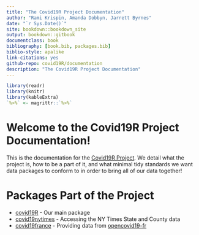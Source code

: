 ```yaml
--- 
title: "The Covid19R Project Documentation"
author: "Rami Krispin, Amanda Dobbyn, Jarrett Byrnes"
date: "`r Sys.Date()`"
site: bookdown::bookdown_site
output: bookdown::gitbook
documentclass: book
bibliography: [book.bib, packages.bib]
biblio-style: apalike
link-citations: yes
github-repo: covid19R/documentation
description: "The Covid19R Project Documentation"
---
```

```r
library(readr)
library(knitr)
library(kableExtra)
`%>%` <- magrittr::`%>%`
```

# Welcome to the Covid19R Project Documentation!

This is the documentation for the [Covid19R Project](https://github.com/Covid19R). We detail what the project is, how to be a part of it, and what minimal tidy standards we want data packages to conform to in order to bring all of our data together!

# Packages Part of the Project
- [covid19R](https://github.com/Covid19R/covid19R) -  Our main package  
- [covid19nytimes](https://github.com/Covid19R/covid19nytimes) - Accessing the NY Times State and County data 
- [covid19france](https://github.com/Covid19R/covid19france) - Providing data from [opencovid19-fr](https://github.com/opencovid19-fr/data)


